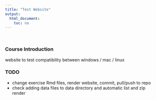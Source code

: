 ```yaml
---
title: "Test Website"
output: 
  html_document:
    toc: no
---
```


\  

### Course Introduction

website to test compatibility between windows / mac / linux

### TODO

- change exercise Rmd files, render website, commit, pull/push to repo
- check adding data files to data directory and automatic list and zip render


